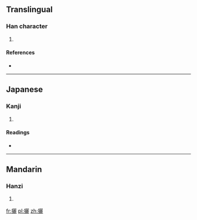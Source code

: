 ==Translingual==

===Han character===
{{Han char|rn=64|rad=手|as=19|sn=22|four=5101<sub>1</sub>|canj=手一一心 (QMMP)}}

# {{defn|Han|sort=手19}}

====References====
* {{Han ref|kx=0464.220|dkj=13036|dj=0813.200|hdz=31990.020|uh=6526|ud=25894|bh=F6E2|bd=63202}}

----

==Japanese==

===Kanji===
{{ja-kanji|grade=|rs=手19}}

# {{defn|Japanese|sort=手19}}

====Readings====
* {{ja-readings|on=[[れい]] (rei), [[らい]] (rai), [[し]] (shi), [[り]] (ri)|kun=[[おる]] (oru), [[ねじる]] (nejiru)}}

----

==Mandarin==

===Hanzi===
{{cmn-hanzi|pin=[[lì]] ([[li4]])|wg=li<sup>4</sup>}}

# {{defn|Mandarin|sort=手19}}

[[fr:攦]]
[[pl:攦]]
[[zh:攦]]